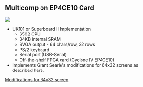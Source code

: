 == Multicomp on EP4CE10 Card ==

<img src="http://land-boards.com/blwiki/images/9/94/A-C4E10_Card_002.PNG"></img>

* UK101 or Superboard II Implementation
** 6502 CPU
** 34KB internal SRAM
** SVGA output - 64 chars/row, 32 rows
** PS/2 keyboard
** Serial port (USB-Serial)
** Off-the-shelf FPGA card (Cyclone IV EP4CE10)
* Implements Grant Searle's modifications for 64x32 screens as described here:
<a href="http://searle.hostei.com/grant/uk101FPGA/index.html#Modification3">Modifications for 64x32 screen</a>

